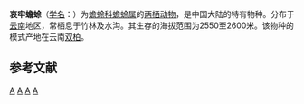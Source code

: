 {{Speciesbox
| status = EN
| status_system = IUCN3.1
| status_ref = <ref name="iucn status 16 November 2021">{{cite iucn |author=IUCN SSC Amphibian Specialist Group |date=2020 |title=''Bufo ailaoanus'' |volume=2020 |page=e.T54566A63880925 |doi=10.2305/IUCN.UK.2020-2.RLTS.T54566A63880925.en |access-date=16 November 2021}}</ref>
| taxon = Bufo ailaoanus
| authority = Kou, 1984
}}

'''哀牢蟾蜍'''（[[学名|学名]]：{{lang|la|''Bufo ailaoanus''}}）为[[蟾蜍科|蟾蜍科]][[蟾蜍属|蟾蜍属]]的[[两栖动物|两栖动物]]，是中国大陆的特有物种。分布于[[云南|云南]]地区，常栖息于竹林及水沟。其生存的海拔范围为2550至2600米。该物种的模式产地在云南[[双柏|双柏]]。{{r|id4889}}

== 参考文献 ==
{{reflist|refs=
<ref name=id4889>{{cite web| url =http://www.bioinfo.cn/db05/BjdwSpecies.php?action=view&id=4889| title =哀牢蟾蜍| work =《中国动物物种编目数据库》| publisher =中国科学院微生物研究所| author =中国科学院动物研究所| accessdate =2009-04-11| deadurl =yes| archiveurl =https://web.archive.org/web/20160305044213/http://www.bioinfo.cn/db05/BjdwSpecies.php?action=view&id=4889| archivedate =2016-03-05}}</ref>
}}

{{Taxonbar|from=Q2243255}}

[[Category:IUCN红色名录数据缺乏物种|A]]
[[Category:蟾蜍属|A]]
[[Category:中國特有兩棲動物|A]]
[[Category:1984年描述的动物|A]]